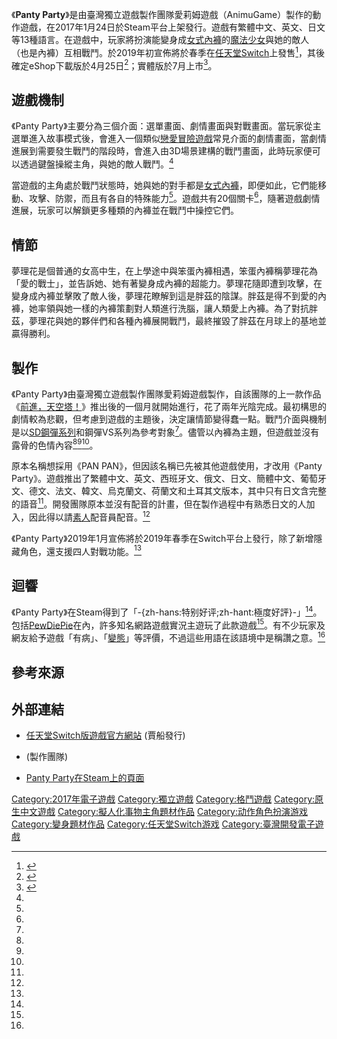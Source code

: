 {{NoteTA
| G1=Games
| G2=IT
}}
{{Infobox VG
| title = Panty Party
| english = 
| image = Steam's Header of Panty Party.jpg
| caption = 
| platforms = [[Microsoft_Windows|Microsoft Windows]]<ref name="PPSteam" /><br/>[[任天堂Switch|任天堂Switch]]
| genre = [[格鬥遊戲|格鬥遊戲]]
| developer = 愛莉姆遊戲
| publisher = 愛莉姆遊戲<small>('''Steam''')</small><ref name="PPSteam"/><br/>賈船<small>('''Switch''')</small>
| distributor =
| producer = Wei
| designer = 
| writer = 
| programmer = Wei
| artist = Kay、ChangYu、Wolf Liu、EOWS、MIRO、Atelier Ymir、SAFE HOUSE T
| composer = Bao Chen
| series =
| engine =
| modes = [[單人遊戲|單人遊戲]]
| released = '''Steam'''{{vgrelease|WW|2017年1月24日<ref name="PPSteam"/>}}'''任天堂Switch'''{{vgrelease|WW|2019年4月25日}}
}}

《'''Panty Party'''》是由臺灣獨立遊戲製作團隊愛莉姆遊戲（AnimuGame）製作的動作遊戲，在2017年1月24日於Steam平台上架發行。遊戲有繁體中文、英文、日文等13種語言。在遊戲中，玩家將扮演能變身成[[女式內褲|女式內褲]]的[[魔法少女|魔法少女]]與她的敵人（也是內褲）互相戰鬥。於2019年初宣佈將於春季在[[任天堂Switch|任天堂Switch]]上發售<ref>{{Cite web |url=https://www.youtube.com/watch?v=vRk_n82_Dx8 |title=Nintendo Switch "Panty Party" Trailer |accessdate=2019-04-29 |archive-date=2019-05-10 |archive-url=https://web.archive.org/web/20190510120727/https://www.youtube.com/watch?v=vRk_n82_Dx8 |dead-url=no }}</ref>，其後確定eShop下載版於4月25日<ref>{{Cite web |url=https://nintendosoup.com/panty-party-also-launches-april-25-on-switch-in-the-west/ |title=Panty Party Also Launches April 25 On Switch In The West |accessdate=2019-04-29 |archive-date=2019-04-28 |archive-url=https://web.archive.org/web/20190428063714/https://nintendosoup.com/panty-party-also-launches-april-25-on-switch-in-the-west/ |dead-url=no }}</ref>；實體版於7月上市<ref>{{Cite web |url=https://nintendoeverything.com/panty-party-physical-release-officially-revealed-including-limited-edition/ |title=Panty Party physical release officially revealed, including limited edition |accessdate=2019-04-29 |archive-date=2019-04-26 |archive-url=https://web.archive.org/web/20190426064214/https://nintendoeverything.com/panty-party-physical-release-officially-revealed-including-limited-edition/ |dead-url=no }}</ref>。

== 遊戲機制 ==
《Panty Party》主要分為三個介面：選單畫面、劇情畫面與對戰畫面。當玩家從主選單進入故事模式後，會進入一個類似[[戀愛冒險遊戲|戀愛冒險遊戲]]常見介面的劇情畫面，當劇情進展到需要發生戰鬥的階段時，會進入由3D場景建構的戰鬥畫面，此時玩家便可以透過鍵盤操縱主角，與她的敵人戰鬥。<ref name="new3"/>

當遊戲的主角處於戰鬥狀態時，她與她的對手都是[[女式內褲|女式內褲]]，即便如此，它們能移動、攻擊、防禦，而且有各自的特殊能力<ref name="new2"/>。遊戲共有20個關卡<ref name="bleedingcool"/>，隨著遊戲劇情進展，玩家可以解鎖更多種類的內褲並在戰鬥中操控它們。

== 情節 ==
夢理花是個普通的女高中生，在上學途中與笨蛋內褲相遇，笨蛋內褲稱夢理花為「愛的戰士」，並告訴她、她有著變身成內褲的超能力。夢理花隨即遭到攻擊，在變身成內褲並擊敗了敵人後，夢理花瞭解到這是胖茲的陰謀。胖茲是得不到愛的內褲，她率領與她一樣的內褲策劃對人類進行洗腦，讓人類愛上內褲。為了對抗胖茲，夢理花與她的夥伴們和各種內褲展開戰鬥，最終摧毀了胖茲在月球上的基地並贏得勝利。

== 製作 ==
《Panty Party》由臺灣獨立遊戲製作團隊愛莉姆遊戲製作，自該團隊的上一款作品《[[前進，天空塔！|前進，天空塔！]]》推出後的一個月就開始進行，花了兩年光陰完成。最初構思的劇情較為悲觀，但考慮到遊戲的主題後，決定讓情節變得蠢一點。戰鬥介面與機制是以[[SD鋼彈系列|SD鋼彈系列]]和鋼彈VS系列為參考對象<ref name="官方網站"/>。儘管以內褲為主題，但遊戲並沒有露骨的色情內容<ref name="官方網站"/><ref name="new1"/><ref name="new3"/>。

原本名稱想採用《PAN PAN》，但因該名稱已先被其他遊戲使用，才改用《Panty Party》。遊戲推出了繁體中文、英文、西班牙文、俄文、日文、簡體中文、葡萄牙文、德文、法文、韓文、烏克蘭文、荷蘭文和土耳其文版本，其中只有日文含完整的語音<ref name="PPSteam"/>。開發團隊原本並沒有配音的計畫，但在製作過程中有熟悉日文的人加入，因此得以請[[素人|素人]]配音員配音。<ref name="官方網站"/>

《Panty Party》2019年1月宣佈將於2019年春季在Switch平台上發行，除了新增隱藏角色，還支援四人對戰功能。<ref name="Switch"/>

== 迴響 ==
《Panty Party》在Steam得到了「-{zh-hans:特别好评;zh-hant:極度好評}-」<ref name="PPSteam" />。包括[[PewDiePie|PewDiePie]]在內，許多知名網路遊戲實況主遊玩了此款遊戲<ref name="new2"/>。有不少玩家及網友給予遊戲「有病」、「[[變態_(色情用語)|變態]]」等評價，不過這些用語在該語境中是稱讚之意。<ref name="new2"/>

== 參考來源 ==
{{reflist|2|refs=
<ref name="PPSteam">{{cite web|author1=|title=Panty Party在Steam的銷售頁面|publisher=Steam|url=http://store.steampowered.com/app/562410/|accessdate=2017-02-14}}</ref>

<ref name="官方網站">{{Cite news|url=http://tw.animugame.com/panty-party/panty-party-%E8%A3%BD%E4%BD%9C%E9%9B%9C%E8%AB%87/|title=Panty Party 製作雜談|language=zh-tw|publisher=bleedingcool|author=|date=2017-02-04 |accessdate=2017-02-14}}</ref>

<ref name="new1">{{Cite news|url=http://game.ettoday.net/article/856227.htm|title=內褲大戰？！國產遊戲《Panty Party》Steam正式上架|language=zh-tw|publisher=ETtoday新聞雲|author=|date=2017-01-25 |accessdate=2017-02-14}}</ref>

<ref name="new2">{{Cite news|url=https://buzzorange.com/techorange/2017/02/03/panty-party-taiwan-game/|title=【台灣花邊大內褲救地球】台產內褲戰鬥遊戲，日網友恭敬讓出「變態」頭銜|language=zh-tw|publisher=科技報橘|author=|date=2017-02-03 |accessdate=2017-02-14}}</ref>

<ref name="new3">{{Cite news|url=http://www.appledaily.com.tw/realtimenews/article/new/20170203/1048377/|title=網友熱議Steam國產新遊戲　主角是會飛的內褲|language=zh-tw|publisher=蘋果日報|author=|date=2017-02-03 |accessdate=2017-02-14}}</ref>

<ref name="bleedingcool">{{Cite news|url=https://www.bleedingcool.com/2017/02/04/panty-party-game-thing/|title=Panty Party. The Game. This Is A Thing.|language=en|publisher=bleedingcool|author=|date=2017-02-04 |accessdate=2017-02-14}}</ref>

<ref name="Switch">{{cite news|title=超有病台製內褲對戰遊戲《Panty Party》將登上Switch 還支援四人對戰 |url=https://game.udn.com/game/story/10453/3579761 |language=zh-tw |author=作者 |publisher=聯合新聞網 |date=2019-01-07 |accessdate=2019-01-09 }}</ref>

<ref name="Switch">{{cite news|title=超有病台製內褲對戰遊戲《Panty Party》將登上Switch 還支援四人對戰 |url=https://game.udn.com/game/story/10453/3579761 |language=zh-tw |author=作者 |publisher=聯合新聞網 |date=2019-01-07 |accessdate=2019-01-09 }}</ref>

}}
== 外部連結 ==
* [http://zh.cosen-net.com/pantyparty/ 任天堂Switch版遊戲官方網站] {{Wayback|url=http://zh.cosen-net.com/pantyparty/ |date=20210511104741 }}(賈船發行)
* {{官方網站|http://tw.animugame.com/}}(製作團隊)
* [http://store.steampowered.com/app/562410/ Panty Party在Steam上的頁面] {{Wayback|url=http://store.steampowered.com/app/562410/ |date=20181215033758 }}
[[Category:2017年電子遊戲|Category:2017年電子遊戲]]
[[Category:獨立遊戲|Category:獨立遊戲]]
[[Category:格鬥遊戲|Category:格鬥遊戲]]
[[Category:原生中文遊戲|Category:原生中文遊戲]]
[[Category:擬人化事物主角題材作品|Category:擬人化事物主角題材作品]]
[[Category:动作角色扮演游戏|Category:动作角色扮演游戏]]
[[Category:變身題材作品|Category:變身題材作品]]
[[Category:任天堂Switch游戏|Category:任天堂Switch游戏]]
[[Category:臺灣開發電子遊戲|Category:臺灣開發電子遊戲]]